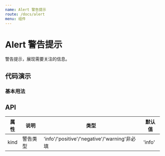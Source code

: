 ```yaml
---
name: Alert 警告提示
route: /docs/alert
menu: 组件
---
```




# Alert 警告提示

警告提示，展现需要关注的信息。

## 代码演示

### 基本用法

<HappyBox code={BasicDemoCode} title="基本用法" desc="使用kind控制Alert类型">
  <BasicDemo />
</HappyBox>

## API

| 属性  | 说明     | 类型                                         | 默认值 |
| ---- | -------- | -------------------------------------------- | ------ |
| kind | 警告类型  | 'info'/'positive'/'negative'/'warning'非必填 | 'info' |